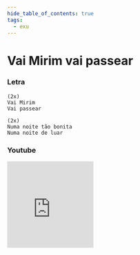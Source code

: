 ```yaml
---
hide_table_of_contents: true
tags:
  - exu
---
```


# Vai Mirim vai passear

### Letra

```text
(2x)
Vai Mirim
Vai passear

(2x)
Numa noite tão bonita
Numa noite de luar
```

### Youtube

<iframe
  width="200"
  height="200"
  src="https://www.youtube.com/embed/u95cF5gT8lU"
  title="YouTube video player"
  frameborder="0"
  allow="accelerometer; autoplay; clipboard-write; encrypted-media; gyroscope; picture-in-picture; web-share"
  referrerpolicy="strict-origin-when-cross-origin"
  allowfullscreen
></iframe>
